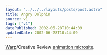 ```yaml
---
layout: "../../../layouts/posts/post.astro"
title: Angry Dolphin
source: v1
tags: ["v1"]
datePublished: 2002-06-28T10:44:09
updatedDate: 2002-06-28T10:44:09
---
```


[Warp][1]/Creative Review [animation microsite][2].

[1]: http://www.warprecords.com/ "Warp Records"
[2]: http://www.warprecords.com/animate/ "Warp/Creative Review animation microsite"
